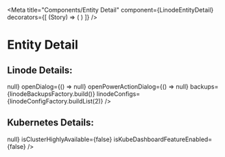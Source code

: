 
<Meta
  title="Components/Entity Detail"
  component={LinodeEntityDetail}
  decorators={[
    (Story) => (
      <Story />
    )
  ]}
/>

# Entity Detail
<Canvas>
  <Story name="Linode">
    <Provider store={store}>
    <div>
      <h2 style={{margin: 0}}>Linode Details: </h2>
      <LinodeEntityDetail
        variant="details"
        numVolumes={2}
        id={0}
        linode={linodeFactory.build()}
        username="linode-user"
        openTagDrawer={() => null}
        openDialog={() => null}
        openPowerActionDialog={() => null}
        backups={linodeBackupsFactory.build()}
        linodeConfigs={linodeConfigFactory.buildList(2)}
      />
    </div>
  </Provider>
  </Story>
</Canvas>

<Canvas>
  <Story name="Kubernetes">
    <h2 style={{margin: 0}}>Kubernetes Details: </h2>
    <KubeSummaryPanel
      cluster={kubernetesClusterFactory.build()}
      endpoint={'https://test.us-east-2.linodelke.net:443'}
      endpointError={null}
      endpointLoading={false}
      kubeconfigAvailable={true}
      kubeconfigError={null}
      handleUpdateTags={() => null}
      isClusterHighlyAvailable={false}
      isKubeDashboardFeatureEnabled={false}
    />
  </Story>
</Canvas>
